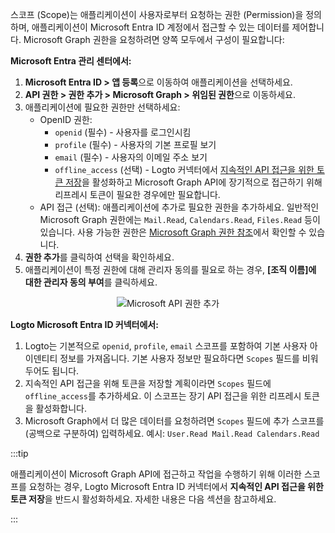 스코프 (Scope)는 애플리케이션이 사용자로부터 요청하는 권한 (Permission)을 정의하며, 애플리케이션이 Microsoft Entra ID 계정에서 접근할 수 있는 데이터를 제어합니다. Microsoft Graph 권한을 요청하려면 양쪽 모두에서 구성이 필요합니다:

**Microsoft Entra 관리 센터에서:**

1. **Microsoft Entra ID > 앱 등록**으로 이동하여 애플리케이션을 선택하세요.
2. **API 권한 > 권한 추가 > Microsoft Graph > 위임된 권한**으로 이동하세요.
3. 애플리케이션에 필요한 권한만 선택하세요:
   - OpenID 권한:
     - `openid` (필수) - 사용자를 로그인시킴
     - `profile` (필수) - 사용자의 기본 프로필 보기
     - `email` (필수) - 사용자의 이메일 주소 보기
     - `offline_access` (선택) - Logto 커넥터에서 [지속적인 API 접근을 위한 토큰 저장](#step-4-store-tokens-to-access-microsoft-apis-optional)을 활성화하고 Microsoft Graph API에 장기적으로 접근하기 위해 리프레시 토큰이 필요한 경우에만 필요합니다.
   - API 접근 (선택): 애플리케이션에 추가로 필요한 권한을 추가하세요. 일반적인 Microsoft Graph 권한에는 `Mail.Read`, `Calendars.Read`, `Files.Read` 등이 있습니다. 사용 가능한 권한은 [Microsoft Graph 권한 참조](https://docs.microsoft.com/en-us/graph/permissions-reference)에서 확인할 수 있습니다.
4. **권한 추가**를 클릭하여 선택을 확인하세요.
5. 애플리케이션이 특정 권한에 대해 관리자 동의를 필요로 하는 경우, **[조직 이름]에 대한 관리자 동의 부여**를 클릭하세요.

<center>
  <img src="/img/assets/entra_id_oidc_add_api_permissions.webp" alt="Microsoft API 권한 추가" />
</center>

**Logto Microsoft Entra ID 커넥터에서:**

1. Logto는 기본적으로 `openid`, `profile`, `email` 스코프를 포함하여 기본 사용자 아이덴티티 정보를 가져옵니다. 기본 사용자 정보만 필요하다면 `Scopes` 필드를 비워두어도 됩니다.
2. 지속적인 API 접근을 위해 토큰을 저장할 계획이라면 `Scopes` 필드에 `offline_access`를 추가하세요. 이 스코프는 장기 API 접근을 위한 리프레시 토큰을 활성화합니다.
3. Microsoft Graph에서 더 많은 데이터를 요청하려면 `Scopes` 필드에 추가 스코프를 (공백으로 구분하여) 입력하세요. 예시: `User.Read Mail.Read Calendars.Read`

:::tip

애플리케이션이 Microsoft Graph API에 접근하고 작업을 수행하기 위해 이러한 스코프를 요청하는 경우, Logto Microsoft Entra ID 커넥터에서 **지속적인 API 접근을 위한 토큰 저장**을 반드시 활성화하세요. 자세한 내용은 다음 섹션을 참고하세요.

:::
